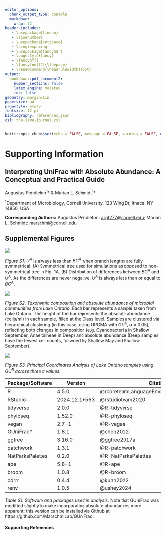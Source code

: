 ```yaml
---
editor_options: 
  chunk_output_type: console
  markdown: 
    wrap: 72
header-includes:
   - \usepackage{lineno}
   - \linenumbers
   - \usepackage{setspace}
   - \singlespacing
   - \usepackage{fancyhdr}  
   - \pagestyle{fancy}      
   - \fancyhf{}             
   - \fancyfoot[C]{\thepage}
   - \renewcommand{\headrulewidth}{0pt}
output:
  bookdown::pdf_document2:
    number_sections: false
    latex_engine: xelatex
    toc: false
geometry: margin=1in
papersize: a4
pagestyle: empty
fontsize: 12 pt 
bibliography: references.json
csl: the-isme-journal.csl
---
```


```r
knitr::opts_chunk$set(echo = FALSE, message = FALSE, warning = FALSE, options(scipen=999))
```

# Supporting Information
## Interpreting UniFrac with Absolute Abundance: A Conceptual and Practical Guide

Augustus Pendleton^1^\* & Marian L. Schmidt^1^\*

^1^Department of Microbiology, Cornell University, 123 Wing Dr, Ithaca,
NY 14850, USA

**Corresponding Authors:** Augustus Pendleton:
[arpt277\@cornell.edu](mailto:arp277@cornell.edu){.email}; Marian L.
Schmidt: [marschmi\@cornell.edu](mailto:marschmi@cornell.edu){.email}

\newpage

## Supplemental Figures

![](../figures/Figure_S1.png)

\singlespacing \begingroup
\fontsize{10}{12}\selectfont

*Figure S1.* $U^A$ is always less than $BC^A$ when branch lengths are
fully symmetrical. (A) Symmetrical tree used for simulations as opposed
to non-symmetrical tree in Fig. 1A. (B) Distribution of differences
between $BC^A$ and $U^A$. As the differences are never negative, $U^A$
is always less than or equal to $BC^A$.

\endgroup

\newpage

![](../figures/Figure_S2.png)

\singlespacing \begingroup
\fontsize{10}{12}\selectfont

*Figure S2. Taxonomic composition and absolute abundance of microbial
communities from Lake Ontario.* Each bar represents a sample taken from
Lake Ontario. The height of the bar represents the absolute abundance
(cells/ml) in each sample, filled at the Class level. Samples are
clustered via hierarchical clustering (in this case, using UPGMA with
$GU^A$, $\alpha$ = 0.05), reflecting both changes in composition (e.g.
Cyanobacteriia in Shallow September, Anaerolineae in Deep) and absolute
abundance (Deep samples have the fewest cell counts, follwoed by Shallow
May and Shallow September).

\endgroup

\newpage

![](../figures/Figure_S3.png)

\singlespacing \begingroup
\fontsize{10}{12}\selectfont

*Figure S3. Principal Coordinates Analysis of Lake Ontario samples
using $GU^R$ across three $\alpha$ values.*

\endgroup

\newpage

| Package/Software | Version | Citation |
|------------------|-----------------|-------------------------------------|
| R | 4.5.0 | @rcoreteamLanguageEnvironmentStatistical2020 |
| RStudio | 2024.12.1+563 | @rstudioteam2020 |
| tidyverse | 2.0.0 | @R-tidyverse |
| phyloseq | 1.52.0 | @R-phyloseq |
| vegan | 2.7-1 | @R-vegan |
| GUniFrac\* | 1.8.1 | @chen2012 |
| ggtree | 3.16.0 | @ggtree2017a |
| patchwork | 1.3.1 | @R-patchwork |
| NatParksPalettes | 0.2.0 | @R-NatParksPalettes |
| ape | 5.8-1 | @R-ape |
| broom | 1.0.8 | @R-broom |
| corrr | 0.4.4 | @kuhn2022 |
| renv | 1.0.5 | @ushey2024 |

*Table S1. Software and packages used in analysis.* Note that GUniFrac was modified slightly to make incorporating absolute abundances more apparent; this version can be installed via Github at https://github.com/MarschmiLab/GUniFrac.

\newpage

#### Supporting References
